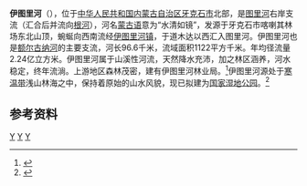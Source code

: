 {{distinguish|伊图里河镇|伊图里河站}}
{{About|中国河流|刚果（金）伊图里河|阿鲁维米河}}
'''伊图里河'''（{{mong|m=ᠶᠬᠡ ᠲᠣᠯᠢ ᠭᠣᠤᠯ|ZM=Yxe Toli ɡoul}}），位于[[中华人民共和国|中华人民共和国]][[内蒙古自治区|内蒙古自治区]][[牙克石市|牙克石市]]北部，是[[图里河|图里河]]右岸支流（汇合后并流向[[根河|根河]]），河名[[蒙古语|蒙古语]]意为“水清如镜”，发源于牙克石市喀喇其林场东北山顶，蜿蜒向西南流经[[伊图里河镇|伊图里河镇]]，于道木达以西汇入图里河。伊图里河也是[[额尔古纳河|额尔古纳河]]的主要支流，河长96.6千米，流域面积1122平方千米。年均径流量2.24亿立方米。伊图里河属于山溪性河流，天然降水充沛，加之林区涵养，河水稳定，终年流淌。上游地区森林茂密，建有伊图里河林业局。<ref name="中国河湖大典">{{cite book zh |author=《[[中国河湖大典|中国河湖大典]]》编纂委员会 |title=《中国河湖大典·黑龙江、辽河卷》 |format=M |edition=1 |location=北京 |publisher=中国水利水电出版社 |date=2014年4月 |pages=22页 |id= ISBN 978-7-5170-1950-3}}</ref>伊图里河源处于[[寒温带|寒温带]]浅山林海之中，保持着原始的山水风貌，现已拟建为[[国家湿地公园|国家湿地公园]]。<ref>{{cite web |url=http://www.forestry.gov.cn/main/4461/content-732302.html |title=国家林业局关于对申报建立内蒙古伊图里河国家湿地公园（试点）公示的通告 |access-date=2021-09-03 |archive-date=2021-09-03 |archive-url=https://web.archive.org/web/20210903135726/http://www.forestry.gov.cn/main/4461/content-732302.html }}</ref>


== 参考资料 ==
{{reflist}}

[[Category:内蒙古河流|Y]]
[[Category:黑龍江水系|Y]]
[[Category:牙克石市|Y]]
